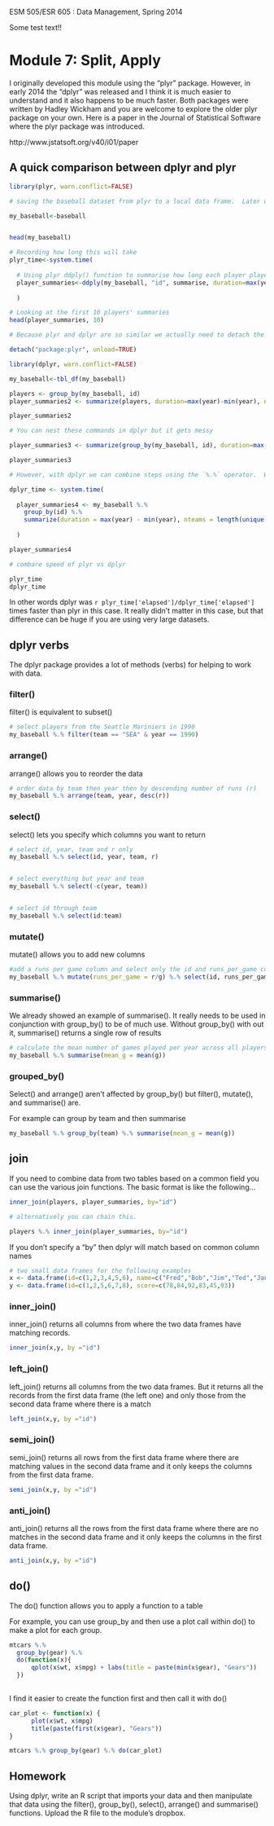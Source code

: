 ESM 505/ESR 605 : Data Management, Spring 2014

Some test text!!

Module 7: Split, Apply
====================

I originally developed this module using the "plyr" package.  However, in early 2014 the "dplyr" was released and I think it is much easier to understand and it also happens to be much faster.  Both packages were written by Hadley Wickham and you are welcome to explore the older plyr package on your own.  Here is a paper in the Journal of Statistical Software where the plyr package was introduced.

http://www.jstatsoft.org/v40/i01/paper

## A quick comparison between dplyr and plyr

```r

library(plyr, warn.conflict=FALSE)

# saving the baseball dataset from plyr to a local data frame.  Later we will detach the plyr library when we load dplyr and we'll loose the baseball data otherwise. 

my_baseball<-baseball


head(my_baseball)

# Recording how long this will take
plyr_time<-system.time(
  
  # Using plyr ddply() function to summarise how long each player played baseball and how many teams he was on
  player_summaries<-ddply(my_baseball, "id", summarise, duration=max(year)-min(year), nteams=length(unique(team)))
  
  )

# Looking at the first 10 players' summaries
head(player_summaries, 10)


```


```r

# Because plyr and dplyr are so similar we actually need to detach the plyr package before we can load the dplyr package properly

detach("package:plyr", unload=TRUE)

library(dplyr, warn.conflict=FALSE)

my_baseball<-tbl_df(my_baseball)

players <- group_by(my_baseball, id)
player_summaries2 <- summarize(players, duration=max(year)-min(year), nteams=length(unique(team)))

player_summaries2

# You can nest these commands in dplyr but it gets messy

player_summaries3 <- summarize(group_by(my_baseball, id), duration=max(year)-min(year), nteams=length(unique(team)))

player_summaries3

# However, with dplyr we can combine steps using the `%.%` operator.  When using the `%.%` operator you don't need to include the name of the data table inside the function call.  (i.e.   "mydata %.% filter(x==10)"  is the same as "filter(mydata, x==10)".  

dplyr_time <- system.time(
  
  player_summaries4 <- my_baseball %.% 
    group_by(id) %.% 
    summarize(duration = max(year) - min(year), nteams = length(unique(team)))
  
  )

player_summaries4

# combare speed of plyr vs dplyr

plyr_time
dplyr_time

```
In other words dplyr was `r plyr_time['elapsed']/dplyr_time['elapsed']` times faster than plyr in this case. It really didn't matter in this case, but that difference can be huge if you are using very large datasets.

## dplyr verbs

The dplyr package provides a lot of methods (verbs) for helping to work with data.

### filter()

filter() is equivalent to subset()

```r
# select players from the Seattle Mariniers in 1990
my_baseball %.% filter(team == "SEA" & year == 1990)

```


### arrange()

arrange() allows you to reorder the data


```r

# order data by team then year then by descending number of runs (r) 
my_baseball %.% arrange(team, year, desc(r))

```

### select()

select() lets you specify which columns you want to return


```r
# select id, year, team and r only
my_baseball %.% select(id, year, team, r)


# select everything but year and team
my_baseball %.% select(-c(year, team)) 


# select id through team
my_baseball %.% select(id:team)


```

### mutate()
mutate() allows you to add new columns
```r
#add a runs per game column and select only the id and runs_per_game column for return
my_baseball %.% mutate(runs_per_game = r/g) %.% select(id, runs_per_game)


```
### summarise()
We already showed an example of summarise().  It really needs to be used in conjunction with group_by() to be of much use.  Without group_by() with out it, summarise() returns a single row of results

```r
# calculate the mean number of games played per year across all players
my_baseball %.% summarise(mean_g = mean(g))
```

### grouped_by()

Select() and arrange() aren't affected by group_by() but filter(), mutate(), and summarise() are.

For example can group by team and then summarise

```r

my_baseball %.% group_by(team) %.% summarise(mean_g = mean(g))

```

## join
If you need to combine data from two tables based on a common field you can use the various join functions. The basic format is like the following...

```r
inner_join(players, player_summaries, by="id")

# alternatively you can chain this.

players %.% inner_join(player_summaries, by="id")

```

If you don't specify a "by" then dplyr will match based on common column names

```r
# two small data frames for the following examples
x <- data.frame(id=c(1,2,3,4,5,6), name=c("Fred","Bob","Jim","Ted","Jane","Sue"))
y <- data.frame(id=c(1,2,5,6,7,8), score=c(78,84,92,83,45,93))

```


### inner_join()
inner_join() returns all columns from where the two data frames have matching records.

```r

inner_join(x,y, by ="id")

```

### left_join()
left_join() returns all columns from the two data frames.  But it returns all the records from the first data frame (the left one) and only those from the second data frame where there is a match

```r

left_join(x,y, by ="id")

```

### semi_join()
semi_join() returns all rows from the first data frame where there are matching values in the second data frame and it only keeps the columns from the first data frame.

```r

semi_join(x,y, by ="id")

```
### anti_join()
anti_join() returns all the rows from the first data frame where there are no matches in the second data frame and it only keeps the columns in the first data frame.

```r

anti_join(x,y, by ="id")

```

## do()

The do() function allows you to apply a function to a table

For example, you can use group_by and then use a plot call within do() to make a plot for each group.


```r


mtcars %.%
  group_by(gear) %.%
  do(function(x){
      qplot(x$wt, x$mpg) + labs(title = paste(min(x$gear), "Gears"))
  })
  
```
I find it easier to create the function first and then call it with do()

```r
car_plot <- function(x) {
      plot(x$wt, x$mpg)
      title(paste(first(x$gear), "Gears"))
}

mtcars %.% group_by(gear) %.% do(car_plot)

```



## Homework

Using dplyr, write an R script that imports your data and then manipulate that data using the filter(), group_by(), select(), arrange() and summarise() functions.  Upload the R file to the module's dropbox.




